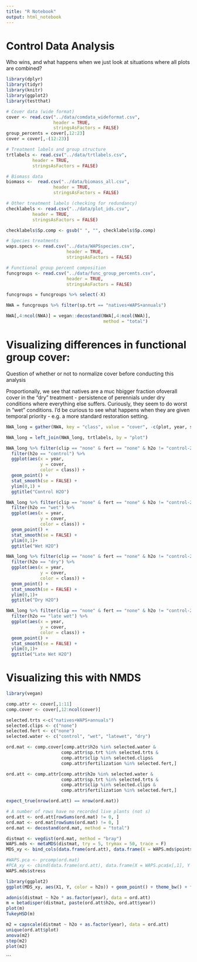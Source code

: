 ```yaml
---
title: "R Notebook"
output: html_notebook
---
```


# Control Data Analysis

Who wins, and what happens when we just look at situations where all plots are combined?

```r
library(dplyr)
library(tidyr)
library(knitr)
library(ggplot2)
library(testthat)

# Cover data (wide format)
cover <- read.csv("../data/comdata_wideformat.csv", 
                  header = TRUE, 
                  stringsAsFactors = FALSE)
group_percents = cover[,12:23]
cover = cover[,-(12:23)]

# Treatment labels and group structure
trtlabels <- read.csv("../data/trtlabels.csv",
          header = TRUE,
          stringsAsFactors = FALSE)

# Biomass data
biomass <-  read.csv("../data/biomass_all.csv", 
                  header = TRUE, 
                  stringsAsFactors = FALSE)

# Other treatment labels (checking for redundancy)
checklabels <- read.csv("../data/plot_ids.csv",
          header = TRUE,
          stringsAsFactors = FALSE)

checklabels$Sp.comp <- gsub(" ", "", checklabels$Sp.comp)

# Species treatments
waps.specs <- read.csv("../data/WAPSspecies.csv",
                       header = TRUE,
                       stringsAsFactors = FALSE)

# Functional group percent composition
funcgroups <- read.csv("../data/func_group_percents.csv",
                       header = TRUE,
                       stringsAsFactors = FALSE)

funcgroups = funcgroups %>% select(-X)
```



```r
NWA = funcgroups %>% filter(sp.trt == "natives+WAPS+annuals")

NWA[,4:ncol(NWA)] = vegan::decostand(NWA[,4:ncol(NWA)],
                                     method = "total")
```

# Visualizing differences in functional group cover:

Question of whether or not to normalize cover before conducting this analysis

Proportionally, we see that natives are a muc hbigger fraction ofoverall cover in the "dry" treatment - persistence of perennials under dry conditions where everything else suffers. Curiously, they seem to do worst in "wet" conditions. I'd be curious to see what happens when they are given temporal priority - e.g. a more standard restoration setting.

```r
NWA_long = gather(NWA, key = "class", value = "cover", -c(plot, year, sp.trt))

NWA_long = left_join(NWA_long, trtlabels, by = "plot")

NWA_long %>% filter(clip == "none" & fert == "none" & h2o != "control-2nd") %>%
  filter(h2o == "control") %>%
  ggplot(aes(x = year,
             y = cover,
             color = class)) +
  geom_point() + 
  stat_smooth(se = FALSE) + 
  ylim(0,1) +
  ggtitle("Control H2O")

NWA_long %>% filter(clip == "none" & fert == "none" & h2o != "control-2nd") %>%
  filter(h2o == "wet") %>%
  ggplot(aes(x = year,
             y = cover,
             color = class)) +
  geom_point() + 
  stat_smooth(se = FALSE) + 
  ylim(0,1)+
  ggtitle("Wet H2O")

NWA_long %>% filter(clip == "none" & fert == "none" & h2o != "control-2nd") %>%
  filter(h2o == "dry") %>%
  ggplot(aes(x = year,
             y = cover,
             color = class)) +
  geom_point() + 
  stat_smooth(se = FALSE) + 
  ylim(0,1)+
  ggtitle("Dry H2O")

NWA_long %>% filter(clip == "none" & fert == "none" & h2o != "control-2nd") %>%
  filter(h2o == "late wet") %>%
  ggplot(aes(x = year,
             y = cover,
             color = class)) +
  geom_point() + 
  stat_smooth(se = FALSE) + 
  ylim(0,1)+
  ggtitle("Late Wet H2O")
```

# Visualizing this with NMDS

```r
library(vegan)

comp.attr <- cover[,1:11]
comp.cover <- cover[,12:ncol(cover)]

selected.trts <-c("natives+WAPS+annuals")
selected.clips <- c("none")
selected.fert <- c("none")
selected.water <- c("control", "wet", "latewet", "dry") 

ord.mat <- comp.cover[comp.attr$h2o %in% selected.water &
                     comp.attr$sp.trt %in% selected.trts &
                     comp.attr$clip %in% selected.clips&
                     comp.attr$fertilization %in% selected.fert,]

ord.att <- comp.attr[comp.attr$h2o %in% selected.water &
                     comp.attr$sp.trt %in% selected.trts &
                     comp.attr$clip %in% selected.clips &
                     comp.attr$fertilization %in% selected.fert,]

expect_true(nrow(ord.att) == nrow(ord.mat))

# A number of rows have no recorded live plants (not s)
ord.att <- ord.att[rowSums(ord.mat) != 0, ]
ord.mat <- ord.mat[rowSums(ord.mat) != 0, ]
ord.mat <- decostand(ord.mat, method = "total")

distmat <- vegdist(ord.mat, method = "bray")
WAPS.mds <- metaMDS(distmat, try = 5, trymax = 50, trace = F)
MDS_xy <- bind_cols(data.frame(ord.att), data.frame(X = WAPS.mds$points[,1], Y = WAPS.mds$points[,2]))

#WAPS.pca <- prcomp(ord.mat)
#PCA_xy <- cbind(data.frame(ord.att), data.frame(X = WAPS.pca$x[,1], Y = WAPS.pca$x[,2]))
WAPS.mds$stress
```

```r
library(ggplot2)
ggplot(MDS_xy, aes(X1, Y, color = h2o)) + geom_point() + theme_bw() + facet_wrap(~year)
```

```r
adonis(distmat ~ h2o * as.factor(year), data = ord.att)
m = betadisper(distmat, paste(ord.att$h2o, ord.att$year))
plot(m)
TukeyHSD(m)
```

```r
m2 = capscale(distmat ~ h2o + as.factor(year), data = ord.att)
unique(ord.att$plot)
anova(m2)
step(m2)
plot(m2)
```
```
